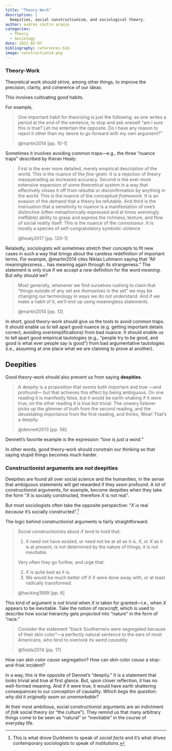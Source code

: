 ```yaml
---
title: "Theory-Work"
description: |
  Deepities, social constructionism, and sociological theory.
author: andrés castro araújo
categories:
  - Theory
  - Sociology
date: 2022-02-07
bibliography: references.bib
image: construction14.png
---
```


### Theory-Work

Theoretical work should strive, among other things, to improve the precision, clarity, and coherence of our ideas.

This involves cultivating good habits.

For example,

> One important habit for theorizing is just the following: as one writes a period at the end of the sentence, to stop and ask oneself "am I sure this is true? Let me entertain the opposite. Do I have any reason to reject it other than my desire to go forward with my own argument?"
>
> @martin2014 [pp. 10-1]

Sometimes it involves avoiding common traps---e.g., the three "nuance traps" described by Kieran Healy:

> First is the ever more detailed, merely empirical description of the world. This is the nuance of the *fine-grain*. It is a rejection of theory masquerading as increased accuracy. Second is the ever more extensive expansion of some theoretical system in a way that effectively closes it off from rebuttal or disconfirmation by anything in the world. This is the nuance of the *conceptual framework*. It is an evasion of the demand that a theory be refutable. And third is the insinuation that a sensitivity to nuance is a manifestation of one's distinctive (often metaphorically expressed and at times seemingly ineffable) ability to grasp and express the richness, texture, and flow of social reality itself. This is the nuance of the *connoisseur*. It is mostly a species of self-congratulatory symbolic violence
>
> @healy2017 [pp. 120-1]

Relatedly, sociologists will sometimes stretch their concepts to fit new cases in such a way that brings about the careless redefinition of important terms. For example, @martin2014 cites Niklas Luhmann saying that "All meaninglessness... has meaning again through its strangeness." The statement is only true if we accept a *new* definition for the word *meaning*. But why should we?

> Most generally, whenever we find ourselves rushing to claim that "things outside of any set are *themselves* in the set" we may be changing our terminology in ways we do not understand. And if we make a habit of it, we'll end up using meaningless statements.
>
> @martin2014 [pp. 13]

In short, good theory-work should give us the tools to avoid common traps. It should enable us to tell apart good nuance (e.g. getting important details correct, avoiding oversimplifications) from bad nuance. It should enable us to tell apart good empirical tautologies (e.g., "people try to be good, and good is what ever people say is good") from bad argumentative tautologies (i.e., assuming at one place what we are claiming to prove at another).

## Deepities

Good theory-work should also prevent us from saying **deepities**.

> A deepity is a proposition that *seems* both important and true ---and profound--- but that achieves this effect by being ambiguous. On one reading it is manifestly false, but it would be earth-shaking if it were true; on the other reading it is true but trivial. The unwary listener picks up the glimmer of truth from the second reading, and the devastating importance from the first reading, and thinks, Wow! That's a deepity.
>
> @dennett2013 [pp. 56]

<aside>Dennett's favorite example is the expression *"love is just a word."*</aside>

In other words, good theory-work should constrain our thinking so that saying stupid things becomes much harder.

### Constructionist arguments are *not* deepities

Deepities are found all over social science and the humanities, in the sense that ambiguous statements will get rewarded if they *seem* profound. A lot of constructionist arguments, for example, become deepities when they take the form "$X$ is socially constructed, therefore $X$ is not real".

But most sociologists often take the opposite perspective: "$X$ is real *because* it's socially constructed".[^1]

[^1]: This is what drove Durkheim to speak of *social facts* and it's what drives contemporary sociologists to speak of *institutions.*

The logic behind constructionist arguments is fairly straightforward.

> Social constructionists about $X$ tend to hold that:
>
> 1.  $X$ need not have existed, or need not be at all as it is. $X$, or $X$ as it is at present, is not determined by the nature of things; it is not inevitable.
>
> Very often they go further, and urge that:
>
> 2.  $X$ is quite bad as it is.
> 3.  We would be much better off if $X$ were done away with, or at least radically transformed.
>
> @hacking1999 [pp. 6]

This kind of argument is *not trivial* when $X$ is taken for granted---i.e., when $X$ appears to be inevitable. Take the notion of *racecraft*, which is used to describe how social hierarchy gets *projected* into "nature" in the form of "race."

> Consider the statement "black Southerners were segregated because of their skin color"---a perfectly natural sentence to the ears of most Americans, who tend to overlook its *weird causality.*
>
> @fields2014 [pp. 17]

How can skin color *cause* segregation? How can skin color *cause* a stop-and-frisk incident?

In a way, this is the opposite of Dennet's "deepity." It is a statement that looks trivial and true at first glance. But, upon closer reflection, it has no well-formed meaning. And if it were true, it would have earth shattering consequences to our conception of causality. *Which begs the question: why did it originally seem so unremarkable?*

At their most ambitious, social constructionist arguments are an indictment of *folk* social theory (or "the culture"). They remind us that many arbitrary things come to be seen as "natural" or "inevitable" in the course of everyday life.
